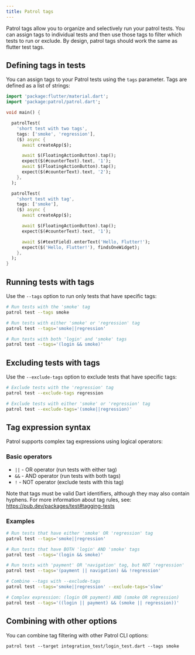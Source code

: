 ```yaml
---
title: Patrol tags
---
```


Patrol tags allow you to organize and selectively run your patrol tests. You can assign tags to individual tests and then use those tags to filter which tests to run or exclude.
By design, patrol tags should work the same as flutter test tags.

## Defining tags in tests

You can assign tags to your Patrol tests using the `tags` parameter. Tags are defined as a list of strings:

```dart title="integration_test/example_test.dart"
import 'package:flutter/material.dart';
import 'package:patrol/patrol.dart';

void main() {

  patrolTest(
    'short test with two tags',
    tags: ['smoke', 'regression'],
    ($) async {
      await createApp($);

      await $(FloatingActionButton).tap();
      expect($(#counterText).text, '1');
      await $(FloatingActionButton).tap();
      expect($(#counterText).text, '2');
    },
  );

  patrolTest(
    'short test with tag',
    tags: ['smoke'],
    ($) async {
      await createApp($);

      await $(FloatingActionButton).tap();
      expect($(#counterText).text, '1');

      await $(#textField).enterText('Hello, Flutter!');
      expect($('Hello, Flutter!'), findsOneWidget);
    },
  );
}
```

## Running tests with tags

Use the `--tags` option to run only tests that have specific tags:

```bash
# Run tests with the 'smoke' tag
patrol test --tags smoke

# Run tests with either 'smoke' or 'regression' tag
patrol test --tags='smoke||regression'

# Run tests with both 'login' and 'smoke' tags
patrol test --tags='(login && smoke)'
```

## Excluding tests with tags

Use the `--exclude-tags` option to exclude tests that have specific tags:

```bash
# Exclude tests with the 'regression' tag
patrol test --exclude-tags regression

# Exclude tests with either 'smoke' or 'regression' tag
patrol test --exclude-tags='(smoke||regression)'
```

## Tag expression syntax

Patrol supports complex tag expressions using logical operators:

### Basic operators

- `||` - OR operator (run tests with either tag)
- `&&` - AND operator (run tests with both tags)
- `!` - NOT operator (exclude tests with this tag)

<Warning>Note that tags must be valid Dart identifiers, although they may also contain hyphens.</Warning>
For more information about tag rules, see: https://pub.dev/packages/test#tagging-tests

### Examples

```bash
# Run tests that have either 'smoke' OR 'regression' tag
patrol test --tags='smoke||regression'

# Run tests that have BOTH 'login' AND 'smoke' tags
patrol test --tags='(login && smoke)'

# Run tests with 'payment' OR 'navigation' tag, but NOT 'regression'
patrol test --tags='(payment || navigation) && !regression'

# Combine --tags with --exclude-tags
patrol test --tags='smoke||regression' --exclude-tags='slow'

# Complex expression: (login OR payment) AND (smoke OR regression)
patrol test --tags='((login || payment) && (smoke || regression))'
```

## Combining with other options

You can combine tag filtering with other Patrol CLI options:

```
patrol test --target integration_test/login_test.dart --tags smoke
```
